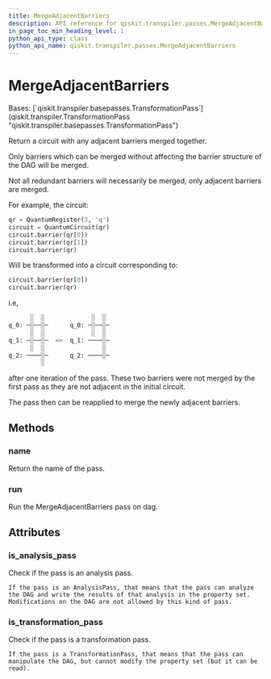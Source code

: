 ```yaml
---
title: MergeAdjacentBarriers
description: API reference for qiskit.transpiler.passes.MergeAdjacentBarriers
in_page_toc_min_heading_level: 1
python_api_type: class
python_api_name: qiskit.transpiler.passes.MergeAdjacentBarriers
---
```


# MergeAdjacentBarriers

<Class id="qiskit.transpiler.passes.MergeAdjacentBarriers" isDedicatedPage={true} github="https://github.com/qiskit/qiskit/tree/stable/0.23/qiskit/transpiler/passes/utils/merge_adjacent_barriers.py" signature="MergeAdjacentBarriers(*args, **kwargs)" modifiers="class">
  Bases: [`qiskit.transpiler.basepasses.TransformationPass`](qiskit.transpiler.TransformationPass "qiskit.transpiler.basepasses.TransformationPass")

  Return a circuit with any adjacent barriers merged together.

  Only barriers which can be merged without affecting the barrier structure of the DAG will be merged.

  Not all redundant barriers will necessarily be merged, only adjacent barriers are merged.

  For example, the circuit:

  ```python
  qr = QuantumRegister(3, 'q')
  circuit = QuantumCircuit(qr)
  circuit.barrier(qr[0])
  circuit.barrier(qr[1])
  circuit.barrier(qr)
  ```

  Will be transformed into a circuit corresponding to:

  ```python
  circuit.barrier(qr[0])
  circuit.barrier(qr)
  ```

  i.e,

  ```python
        ░  ░             ░  ░
  q_0: ─░──░─      q_0: ─░──░─
        ░  ░             ░  ░
  q_1: ─░──░─  =>  q_1: ────░─
        ░  ░                ░
  q_2: ────░─      q_2: ────░─
           ░
  ```

  after one iteration of the pass. These two barriers were not merged by the first pass as they are not adjacent in the initial circuit.

  The pass then can be reapplied to merge the newly adjacent barriers.

  ## Methods

  <span id="qiskit-transpiler-passes-mergeadjacentbarriers-name" />

  ### name

  <Function id="qiskit.transpiler.passes.MergeAdjacentBarriers.name" signature="MergeAdjacentBarriers.name()">
    Return the name of the pass.
  </Function>

  <span id="qiskit-transpiler-passes-mergeadjacentbarriers-run" />

  ### run

  <Function id="qiskit.transpiler.passes.MergeAdjacentBarriers.run" signature="MergeAdjacentBarriers.run(dag)">
    Run the MergeAdjacentBarriers pass on dag.
  </Function>

  ## Attributes

  ### is\_analysis\_pass

  <Attribute id="qiskit.transpiler.passes.MergeAdjacentBarriers.is_analysis_pass">
    Check if the pass is an analysis pass.

    If the pass is an AnalysisPass, that means that the pass can analyze the DAG and write the results of that analysis in the property set. Modifications on the DAG are not allowed by this kind of pass.
  </Attribute>

  ### is\_transformation\_pass

  <Attribute id="qiskit.transpiler.passes.MergeAdjacentBarriers.is_transformation_pass">
    Check if the pass is a transformation pass.

    If the pass is a TransformationPass, that means that the pass can manipulate the DAG, but cannot modify the property set (but it can be read).
  </Attribute>
</Class>

